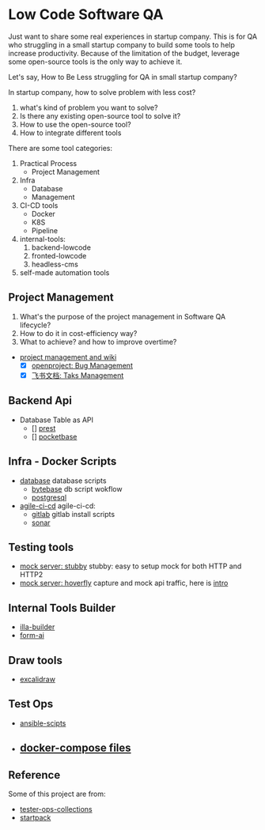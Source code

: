 # Low Code Software QA

Just want to share some real experiences in startup company.
This is for QA who struggling in a small startup company to build some tools to help increase productivity.
Because of the limitation of the budget, leverage some open-source tools is the only way to achieve it.

Let's say, How to Be Less struggling for QA in small startup company?

In startup company, how to solve problem with less cost?

1. what's kind of problem you want to solve?
2. Is there any existing open-source tool to solve it?
3. How to use the open-source tool?
4. How to integrate different tools

There are some tool categories:

1. Practical Process
   - Project Management
2. Infra
   * Database
   * Management
3. CI-CD tools
   * Docker
   * K8S
   * Pipeline
4. internal-tools: 
   1. backend-lowcode
   2. fronted-lowcode
   3. headless-cms
5. self-made automation tools

## Project Management 

1. What's the purpose of the project management in Software QA lifecycle?
2. How to do it in cost-efficiency way?
3. What to achieve? and how to improve overtime?

- [project management and wiki](agile-ci-cd/agile)
  - [X] [openproject: Bug Management](./project-management/openproject/openproject.mdx)
  - [X] [飞书文档: Taks Management](./project-management/feishu/feishu-table.mdx)

## Backend Api

- Database Table as API
  - [] [prest]()
  - [] [pocketbase]()

## Infra - Docker Scripts

- [database](db-ops/db) database scripts
  - [bytebase](db-ops/bytebase) db script wokflow
  - [postgresql]()
- [agile-ci-cd](agile-ci-cd) agile-ci-cd:
  - [gitlab](agile-ci-cd/gitlab) gitlab install scripts
  - [sonar](agile-ci-cd/sonar/)

## Testing tools

- [mock server: stubby](testing/mock-server/stubby/) stubby: easy to setup mock for both HTTP and HTTP2
- [mock server: hoverfly](testing/mock-server/hoverfly) capture and mock api traffic, here is [intro](docs/qa-lowcode/mock/hoverfly.md)

## Internal Tools Builder

- [illa-builder](fullstack-lowcode/illa-builder)
- [form-ai](https://github.com/AOT-Technologies/forms-flow-ai.git)
## Draw tools

- [excalidraw](https://github.com/excalidraw/excalidraw)
## Test Ops

- [ansible-scipts](tester-ops/ansible)
- [docker-compose files](tester-ops/dockers)
  - 
## Reference

Some of this project are from:
- [tester-ops-collections](http://github.com/qdriven/tester-ops-collections)
- [startpack](https://github.com/tldr-devops/startpack.git)

